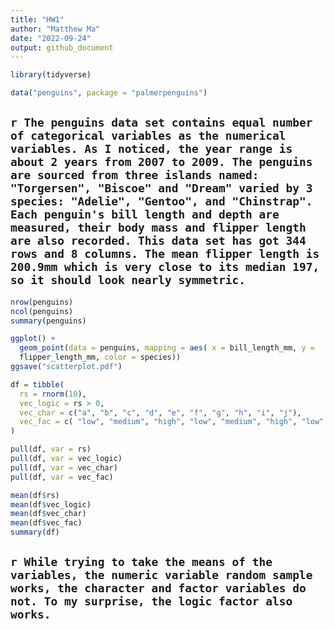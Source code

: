 ```yaml
---
title: "HW1"
author: "Matthew Ma"
date: "2022-09-24"
output: github_document
---
```


```r
library(tidyverse)
```


```r
data("penguins", package = "palmerpenguins")
```

## `r The penguins data set contains equal number of categorical variables as the numerical variables. As I noticed, the year range is about 2 years from 2007 to 2009. The penguins are sourced from three islands named: "Torgersen", "Biscoe" and "Dream" varied by 3 species: "Adelie", "Gentoo", and "Chinstrap". Each penguin's bill length and depth are measured, their body mass and flipper length are also recorded. This data set has got 344 rows and 8 columns. The mean flipper length is 200.9mm which is very close to its median 197, so it should look nearly symmetric. `

```r
nrow(penguins)
ncol(penguins)
summary(penguins)
```

```r
ggplot() + 
  geom_point(data = penguins, mapping = aes( x = bill_length_mm, y = 
  flipper_length_mm, color = species))
ggsave("scatterplot.pdf")
```

```r

df = tibble(
  rs = rnorm(10),
  vec_logic = rs > 0,
  vec_char = c("a", "b", "c", "d", "e", "f", "g", "h", "i", "j"),
  vec_fac = c( "low", "medium", "high", "low", "medium", "high", "low", "medium", "high", "low")
)

pull(df, var = rs)
pull(df, var = vec_logic)
pull(df, var = vec_char)
pull(df, var = vec_fac)

mean(df$rs)
mean(df$vec_logic)
mean(df$vec_char)
mean(df$vec_fac)
summary(df)

```

## `r While trying to take the means of the variables, the numeric variable random sample works, the character and factor variables do not. To my surprise, the logic factor also works.`

```r

```

